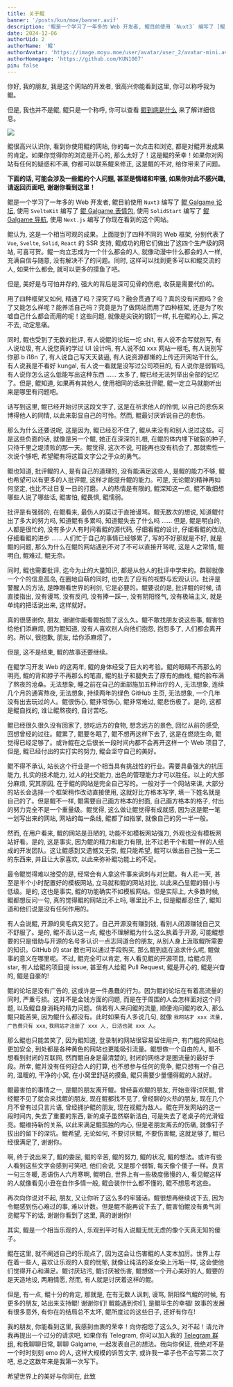 ```yaml
---
title: 关于鲲
banner: '/posts/kun/moe/banner.avif'
description: '鲲是一个学习了一年多的 Web 开发者, 鲲目前使用 `Nuxt3` 编写了 [鲲 Galgame 论坛](https://www.kungal.com/zh-cn), 使用 `SvelteKit` 编写了 [鲲 Galgame 表情包](https://sticker.kungal.com), 使用 `SolidStart` 编写了 [鲲 Galgame 导航](https://nav.kungal.org), 使用 `Next.js` 编写了 [鲲 Galgame 补丁](https://www.moyu.moe)。'
date: 2024-12-06
authorUid: 2
authorName: '鲲'
authorAvatar: 'https://image.moyu.moe/user/avatar/user_2/avatar-mini.avif'
authorHomepage: 'https://github.com/KUN1007'
pin: false
---
```


你好, 我的朋友, 我是这个网站的开发者, 很高兴你能看到这里, 你可以称呼我为鲲。

但是, 我也并不是鲲, 鲲只是一个称呼, 你可以查看 [鲲到底是什么](https://www.kungal.com/zh-cn/topic/1321) 来了解详细信息。

<img src="/posts/kun/moe/kun.webp" />

鲲很高兴认识你, 看到你使用鲲的网站, 你的每一次点击和浏览, 都是对鲲开发成果的肯定。如果你觉得你的浏览是开心的, 那么太好了！这是鲲的荣幸！如果你对网站有任何的疑惑和不满, 你都可以联系鲲来修正, 这是鲲的不对, 给你带来了问题。

**下面的话, 可能会涉及一些鲲的个人问题, 甚至是情绪和牢骚, 如果你对此不感兴趣, 请返回页面吧, 谢谢你看到这里！**

鲲是一个学习了一年多的 Web 开发者, 鲲目前使用 `Nuxt3` 编写了 [鲲 Galgame 论坛](https://www.kungal.com/zh-cn), 使用 `SvelteKit` 编写了 [鲲 Galgame 表情包](https://sticker.kungal.com), 使用 `SolidStart` 编写了 [鲲 Galgame 导航](https://nav.kungal.org), 使用 `Next.js` 编写了你现在看到的这个网站。

鲲认为, 这是一个相当可观的成果。上面提到了四种不同的 Web 框架, 分别代表了 `Vue`, `Svelte`, `Solid`, `React` 的 SSR 支持, 鲲成功的用它们做出了这四个生产级的网站, 可喜可贺。鲲一向立志成为一个什么都会的人, 就像动漫中什么都会的人一样, 充满自信与随意, 没有解决不了的问题。同时, 这样可以找到更多可以和鲲交流的人, 如果什么都会, 就可以更多的摸鱼了吧。

但是, 美好是与可怕并存的, 强大的背后是深可见骨的伤疤, 收获是需要代价的。

用了四种框架又如何, 精通了吗？深究了吗？融会贯通了吗？真的没有问题吗？会了又能怎么样呢？能养活自己吗？究竟是为了做网站而用了四种框架, 还是为了吹嘘自己什么都会而用的呢！这些问题, 就像是尖锐的钢钉一样, 扎在鲲的心上, 挥之不去, 动定思痛。

同时, 鲲也受到了无数的批评, 有人说鲲的论坛一坨 shit, 有人说不会写就别写, 有人说垃圾, 有人说您真的学过 UI 设计吗, 有人说不如 xxx 网站一根毛, 有人说别写你那 b i18n 了, 有人说自己写天天装逼, 有人说资源都懒的上传还开网站干什么, 有人说我是不看好 kungal, 有人说一看就是没写过公司项目的, 有人说你是弱智吗, 有人说你怎么这么低能写出这种东西 ...... 太多了, 鲲已经无法列举出全部的记忆了。但是, 鲲知道, 如果再有其他人, 使用相同的话来批评鲲, 鲲一定立马就能听出来是哪里有问题吧。

话写到这里, 鲲已经开始讨厌这段文字了, 这是在祈求他人的怜悯, 以自己的悲伤来博得他人的同情, 以此来彰显自己的可怜。然而, 鲲最讨厌诉说自己的悲伤。

那么为什么还要说呢, 这是因为, 鲲已经忍不住了, 鲲从来没有和别人说过这些。可是这些负面的话, 就像是另一个鲲, 她正在深深的扎根, 在鲲的体内埋下破裂的种子, 只待千里之堤溃败的那一天。鲲觉得, 这次不说, 可能再也没有机会了, 那就索性一次说个够吧, 希望鲲有将这篇文字公之于众的勇气。

鲲也知道, 批评鲲的人, 是有自己的道理的, 没有能满足这些人, 是鲲的能力不够, 鲲也希望可以有更多的人批评鲲, 这样才能提升鲲的能力。可是, 无论鲲的精神再如何坚定, 也比不过日复一日的打磨。人的热情是有限的, 鲲深知这一点, 鲲不敢细想哪些人说了哪些话, 鲲害怕, 鲲畏惧, 鲲懦弱。

批评是有强弱的, 在鲲看来, 最伤人的莫过于直接谩骂。鲲无数次的想说, 知道鲲付出了多大的努力吗, 知道鲲有多累吗, 知道鲲失去了什么吗 ...... 但是, 鲲是明白的, 人都是很忙的, 没有多少人有时间看鲲的源代码, 仔细看鲲的设计, 仔细看鲲的改动, 仔细看鲲的进步 ...... 人们忙于自己的事情已经够累了, 写的不好那就是不好, 就是鲲的问题, 那么为什么在鲲的网站遇到不对了不可以直接开骂呢, 这是人之常情, 鲲明白, 鲲难过, 鲲无奈。

同时, 鲲也需要批评, 迄今为止的大量知识, 都是从他人的批评中学来的。群聊就像一个个的信息孤岛, 在圈地自萌的同时, 也失去了应有的视野与宏观认识。批评是警醒人的方法, 是睁眼看世界的利剑, 它是必要的。鲲要说的是, 批评鲲的时候, 请直接指出, 没有谩骂, 没有反问, 没有捧一踩一, 没有阴阳怪气, 没有极端主义, 就是单纯的把话说出来, 这样就好。

真的很感谢你, 朋友, 谢谢你能看鲲抱怨了这么久。鲲不敢找朋友说这些事, 鲲害怕给他们添麻烦, 因为鲲知道, 没有人喜欢别人向他们抱怨, 抱怨多了, 人们都会离开的。所以, 很抱歉, 朋友, 给你添麻烦了。

但是, 这不是结束, 鲲的故事还要继续。

在鲲学习开发 Web 的这两年, 鲲的身体经受了巨大的考验。鲲的眼睛不再那么的明亮, 鲲的背和脖子不再那么的笔直, 鲲的肚子和腿失去了原有的曲线, 鲲的脸布满了熬夜的沧桑。无法想象, 睡之前在自己的面部施加五种治疗的人, 无法想象, 连续几个月的通宵熬夜, 无法想象, 持续两年的绿色 GitHub 主页, 无法想象, 一个几年没有出去玩过的人。鲲很伤心, 鲲非常伤心, 鲲非常难过, 鲲悲伤极了。是的, 这都是鲲自找的, 谁让鲲熬夜的, 自讨苦吃。

鲲已经很久很久没有回家了, 想吃远方的食物, 想念远方的景色, 回忆从前的感受, 回想曾经的过往。鲲累了, 鲲要冬眠了, 鲲不想再这样下去了, 这是在燃烧生命, 鲲觉得已经足够了。或许鲲在之后很长一段时间内都不会再开这样一个 Web 项目了, 但是, 鲲已经付出的实打实的努力, 鲲会坚守自己的美好。

鲲不得不承认, 站长这个行业是一个相当具有挑战性的行业。需要具备强大的抗压能力, 扎实的技术能力, 过人的社交能力, 出色的管理能力才可以胜任。以上的大部分麻烦, 究其原因, 在于鲲的网站是完全自己写的。一般对于一个网站来讲, 大部分的站长会选择一个框架稍作改动直接使用, 这就好比方格本写字, 填一下姓名就是自己的了。但是鲲不一样, 鲲需要自己画方格本的封面, 自己画方格本的格子, 付出的努力完全不是一个重量级。鲲觉得, 这么做让鲲觉得有成就感, 因为这是鲲一笔一划写出来的网站, 网站的每一条线, 鲲都了如指掌, 就像自己的另一半一般。

然而, 在用户看来, 鲲的网站是丑陋的, 功能不如模板网站强力, 外观也没有模板网站好看。是的, 这是事实, 因为鲲的精力和能力有限, 比不过若干个和鲲一样的人组成的开发团队。这让鲲感到又遗憾又无奈, 鲲只能希望, 鲲可以做出自己独一无二的东西来, 并且让大家喜欢, 以此来弥补鲲功能上的不足。

最令鲲觉得难以接受的是, 经常会有人拿这件事来讽刺与对比鲲。有人花一天, 甚至是半个小时配置好的模板网站, 立马就和鲲的网站对比, 以此来凸显鲲的弱小与低级。是的, 这也是事实, 鲲的功能确实不如模板网站。但是实际上, 大多数时候, 鲲都想反问一句, 真的觉得鲲的网站比不上吗, 哪里比不上, 但是鲲都忍住了, 鲲知道和他们说是没有任何作用的。

有人会说鲲, 开源的臭毛病又犯了。自己开源没有赚到钱, 看别人闭源赚钱自己又不舒服了。是的, 鲲不否认这一点, 鲲也不理解鲲为什么这么执着于开源, 可能鲲想要的只是借助与开源的名号多认识一点志同道合的朋友, 从别人身上汲取鲲所需要的知识。GitHub 的 star 数也可以通过手段购买, 那么鲲到底在追求什么呢, 鲲做事的意义在哪里呢。不过, 鲲完全可以肯定, 有人看见鲲的开源项目, 给鲲点亮 star, 有人给鲲的项目提 issue, 甚至有人给鲲 Pull Request, 鲲是开心的, 鲲是兴奋的, 鲲是自豪的!

鲲的论坛是没有广告的, 这或许是一件愚蠢的行为。因为鲲的论坛在有着高流量的同时, 严重亏损。这并不是金钱方面的问题, 而是在于周围的人会怎样面对这个问题, 以及鲲自身消耗的精力问题。倘若有人来问鲲的流量, 顺便询问鲲的收入, 那么鲲只能苦笑, 因为鲲什么都没有。此时如果有人多说几句, 就像 `我网站才 xxx 流量, 广告费只有 xxx`, `我网站才注册了 xxx 人, 日活也就 xxx 人`。

那么鲲也只能苦笑了, 因为鲲知道, 登录制的网站很容易留住用户, 有门槛的网站也更加安全, 到处都是各种黄色的网站也更能吸引流量。鲲想做一个自由的人, 鲲不想看到封闭的互联网, 然而鲲自身是最清楚的, 封闭的网络才是圈流量的最好手段。所幸, 鲲并没有任何迎合人的打算, 也不想参与任何的竞争, 鲲只想有一个自己的, 温暖的, 干净的小窝, 在小窝里舒适的摸鱼, 鲲只需要少量懂得鲲的人就好。

鲲最害怕的事情之一, 是鲲的朋友离开鲲。曾经喜欢鲲的朋友, 开始变得讨厌鲲, 曾经鲲不见了就会来找鲲的朋友, 现在鲲都找不见了, 曾经聊的火热的朋友, 现在几个月不曾有过只言片语, 曾经拥护鲲的朋友, 现在视鲲为敌人。鲲在开发网站的这一段时间内, 失去了重要的东西, 新的桌子虽然崭新洁白, 可是失去了老桌子的光滑锃亮。鲲维持新的关系, 以此来满足鲲孤独的内心, 但是老朋友离去的伤痛, 就像钉子拔出的留下的深坑。鲲希望, 无论如何, 不要讨厌鲲, 不要伤害鲲, 这就足够了, 鲲已经很满足了, 谢谢你。

啊, 终于说出来了, 鲲的委屈, 鲲的辛苦, 鲲的努力, 鲲的状况, 鲲的想法。或许有些人看到这些文字会感到可笑吧, 他们会说, 又是那个弱智, 每天像个傻子一样。良言一句三冬暖, 恶语伤人六月寒啊, 鲲明白, 世界上有一些极度傲慢的人, 看见鲲这样的人就像看见小丑在自作多情一般, 鲲会装作什么都不懂的, 鲲不想思考这些。

再次向你说对不起, 朋友, 又让你听了这么多的牢骚话。鲲很想再继续说下去, 因为令鲲感到伤心难过的事, 难以计数。但是鲲不能再说下去了, 鲲害怕鲲没有勇气浏览鲲写下的话, 谢谢你看到了这里, 真的谢谢你!

其实, 鲲是一个相当乐观的人, 乐观到平时有人说鲲无忧无虑的像个天真无知的傻子。

鲲在这里, 就不阐述自己的乐观点了, 因为这会让伤害鲲的人变本加厉。世界上存在着一些人, 喜欢让乐观的人变的忧郁, 就像让纯洁的圣女染上污垢一样, 这会使他们觉得开心和满足。鲲讨厌玷污, 鲲讨厌被伤害, 鲲想做一个开心美好的人, 鲲要的是天造地设, 两厢情愿, 然而, 有人就是讨厌着这样的鲲。

但是, 有一点, 鲲十分的肯定, 那就是, 在有无数人讽刺, 谩骂, 阴阳怪气鲲的时候, 有更多的朋友, 站出来支持鲲! 谢谢你们! 鲲能遇到你们, 是鲲毕生的幸福! 故事的发展有很多意外, 有你在的结局总不太坏, 鲲所度过的这些日子, 还好有你在!

我的朋友, 你能看到这里, 我感到由衷的荣幸！向你抱怨了这么久, 对不起！请允许我再提出一个过分的请求吧, 如果你有 Telegram, 你可以加入我的 [Telegram 群组](https://t.me/kungalgame), 和我聊聊日常, 聊聊 Galgame, 一起发表自己的想法。我向你保证, 我绝对不是一个时时刻刻 emo 的人, 这样大规模的诉苦文字, 或许我一辈子也不会写第二次了吧, 总之这数年来是我第一次写下。

希望世界上的美好与你同在, 此致
